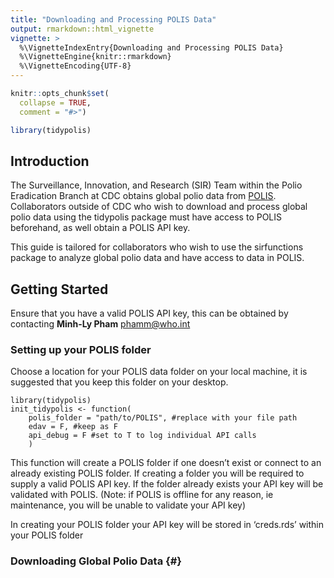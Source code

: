 ```yaml
---
title: "Downloading and Processing POLIS Data"
output: rmarkdown::html_vignette
vignette: >
  %\VignetteIndexEntry{Downloading and Processing POLIS Data}
  %\VignetteEngine{knitr::rmarkdown}
  %\VignetteEncoding{UTF-8}
---
```


```r
knitr::opts_chunk$set(
  collapse = TRUE,
  comment = "#>")
```

```r
library(tidypolis)
```

## Introduction

The Surveillance, Innovation, and Research (SIR) Team within the Polio Eradication Branch at CDC obtains global polio data from [POLIS](https://extranet.who.int/polis/Account/Login). Collaborators outside of CDC who wish to download and process global polio data using the tidypolis package must have access to POLIS beforehand, as well obtain a POLIS API key.

This guide is tailored for collaborators who wish to use the sirfunctions package to analyze global polio data and have access to data in POLIS.

## Getting Started
Ensure that you have a valid POLIS API key, this can be obtained by contacting **Minh-Ly Pham** [phamm\@who.int](mailto:phamm@who.int){.email} 

### Setting up your POLIS folder {#polis-folder-setup}
Choose a location for your POLIS data folder on your local machine, it is suggested that you keep this folder on your desktop.

```
library(tidypolis)
init_tidypolis <- function(
    polis_folder = "path/to/POLIS", #replace with your file path
    edav = F, #keep as F
    api_debug = F #set to T to log individual API calls
    )
```

This function will create a POLIS folder if one doesn't exist or connect to an already existing POLIS folder. If creating a folder you will be required to supply a valid POLIS API key. If the folder already exists your API key will be validated with POLIS. (Note: if POLIS is offline for any reason, ie maintenance, you will be unable to validate your API key)

In creating your POLIS folder your API key will be stored in 'creds.rds' within your POLIS folder

### Downloading Global Polio Data {#}
